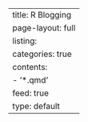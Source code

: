 ---
title: R Blogging
page-layout: full
listing:
  categories: true
  contents:
  - '*.qmd'
  feed: true
  type: default
---